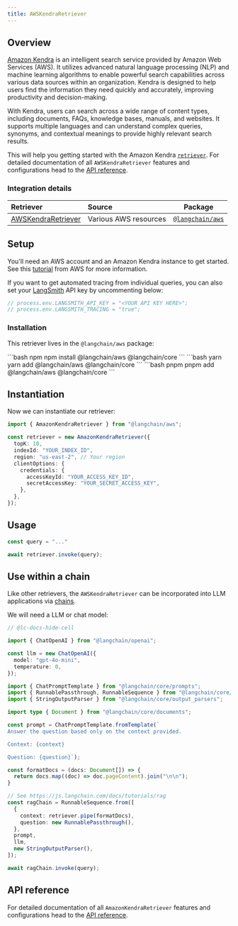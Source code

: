 ```yaml
---
title: AWSKendraRetriever
---
```


## Overview

[Amazon Kendra](https://aws.amazon.com/kendra/) is an intelligent search service provided by Amazon Web Services (AWS).
It utilizes advanced natural language processing (NLP) and machine learning algorithms to enable powerful search capabilities across various data sources within an organization.
Kendra is designed to help users find the information they need quickly and accurately, improving productivity and decision-making.

With Kendra, users can search across a wide range of content types, including documents, FAQs, knowledge bases, manuals, and websites.
It supports multiple languages and can understand complex queries, synonyms, and contextual meanings to provide highly relevant search results.

This will help you getting started with the Amazon Kendra [`retriever`](/oss/concepts/retrievers). For detailed documentation of all `AWSKendraRetriever` features and configurations head to the [API reference](https://api.js.langchain.com/classes/langchain_aws.AmazonKendraRetriever.html).

### Integration details

| Retriever | Source | Package |
| :--- | :--- | :---: |
[AWSKendraRetriever](https://api.js.langchain.com/classes/langchain_aws.AmazonKendraRetriever.html) | Various AWS resources | [`@langchain/aws`](https://www.npmjs.com/package/@langchain/aws) |

## Setup

You'll need an AWS account and an Amazon Kendra instance to get started. See this [tutorial](https://docs.aws.amazon.com/kendra/latest/dg/getting-started.html) from AWS for more information.

If you want to get automated tracing from individual queries, you can also set your [LangSmith](https://docs.smith.langchain.com/) API key by uncommenting below:

```typescript
// process.env.LANGSMITH_API_KEY = "<YOUR API KEY HERE>";
// process.env.LANGSMITH_TRACING = "true";
```

### Installation

This retriever lives in the `@langchain/aws` package:

<CodeGroup>
```bash npm
npm install @langchain/aws @langchain/core
```
```bash yarn
yarn add @langchain/aws @langchain/core
```
```bash pnpm
pnpm add @langchain/aws @langchain/core
```
</CodeGroup>

## Instantiation

Now we can instantiate our retriever:

```typescript
import { AmazonKendraRetriever } from "@langchain/aws";

const retriever = new AmazonKendraRetriever({
  topK: 10,
  indexId: "YOUR_INDEX_ID",
  region: "us-east-2", // Your region
  clientOptions: {
    credentials: {
      accessKeyId: "YOUR_ACCESS_KEY_ID",
      secretAccessKey: "YOUR_SECRET_ACCESS_KEY",
    },
  },
});
```

## Usage

```typescript
const query = "..."

await retriever.invoke(query);
```

## Use within a chain

Like other retrievers, the `AWSKendraRetriever` can be incorporated into LLM applications via [chains](/oss/how-to/sequence/).

We will need a LLM or chat model:

<ChatModelTabs customVarName="llm" />

```typescript
// @lc-docs-hide-cell

import { ChatOpenAI } from "@langchain/openai";

const llm = new ChatOpenAI({
  model: "gpt-4o-mini",
  temperature: 0,
});
```

```typescript
import { ChatPromptTemplate } from "@langchain/core/prompts";
import { RunnablePassthrough, RunnableSequence } from "@langchain/core/runnables";
import { StringOutputParser } from "@langchain/core/output_parsers";

import type { Document } from "@langchain/core/documents";

const prompt = ChatPromptTemplate.fromTemplate(`
Answer the question based only on the context provided.

Context: {context}

Question: {question}`);

const formatDocs = (docs: Document[]) => {
  return docs.map((doc) => doc.pageContent).join("\n\n");
}

// See https://js.langchain.com/docs/tutorials/rag
const ragChain = RunnableSequence.from([
  {
    context: retriever.pipe(formatDocs),
    question: new RunnablePassthrough(),
  },
  prompt,
  llm,
  new StringOutputParser(),
]);
```

```typescript
await ragChain.invoke(query);
```

## API reference

For detailed documentation of all `AmazonKendraRetriever` features and configurations head to the [API reference](https://api.js.langchain.com/classes/langchain_aws.AmazonKendraRetriever.html).
